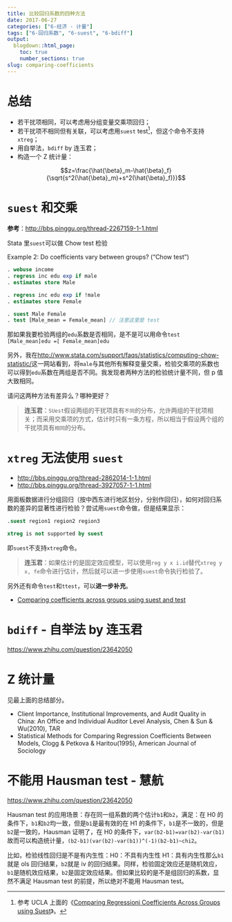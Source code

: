```yaml
---
title: 比较回归系数的四种方法
date: 2017-06-27
categories: ["6-经济 - 计量"]
tags: ["6-回归系数", "6-suest", "6-bdiff"]
output:
  blogdown::html_page:
    toc: true
    number_sections: true
slug: comparing-coefficients
---
```


# 总结

- 若干扰项相同，可以考虑用分组变量交乘项回归；
- 若干扰项不相同但有关联，可以考虑用`suest` test^[参考 UCLA 上面的《[Comparing Regressioni Coefficients Across Groups using Suest](https://stats.idre.ucla.edu/stata/code/comparing-regression-coefficients-across-groups-using-suest/)》。]，但这个命令不支持`xtreg`；
- 用自举法，`bdiff` by 连玉君；
- 构造一个 Z 统计量：

$$z=\frac{\hat{\beta}_m-\hat{\beta}_f}{\sqrt{s^2(\hat{\beta}_m)+s^2(\hat{\beta}_f)}}$$

<!-- more -->

# `suest` 和交乘

**参考**：<http://bbs.pinggu.org/thread-2267159-1-1.html>

Stata 里`suest`可以做 Chow test 检验

Example 2: Do coefficients vary between groups? ("Chow test")

```stata
. webuse income
. regress inc edu exp if male
. estimates store Male

. regress inc edu exp if !male
. estimates store Female

. suest Male Female
. test [Male_mean = Female_mean] // 注意这里是 test
```

那如果我要检验两组的`edu`系数是否相同，是不是可以用命令`test [Male_mean]edu =[ Female_mean]edu`


另外，我在<http://www.stata.com/support/faqs/statistics/computing-chow-statistic/>这一网站看到，将`male`与其他所有解释变量交乘，检验交乘项的系数也可以得到`edu`系数在两组是否不同。我发现者两种方法的检验统计量不同，但 p 值大致相同。

请问这两种方法有差异么？哪种更好？


<blockquote class="gray">
**连玉君**：`SUest`假设两组的干扰项具有`不同`的分布，允许两组的干扰项相关；而采用交乘项的方式，估计时只有一条方程，所以相当于假设两个组的干扰项具有`相同`的分布。

</blockquote>

# `xtreg` 无法使用 `suest`

- <http://bbs.pinggu.org/thread-2862014-1-1.html>
- <http://bbs.pinggu.org/thread-3927057-1-1.html>

用面板数据进行分组回归（按中西东进行地区划分，分别作回归），如何对回归系数的差异的显著性进行检验？尝试用`suest`命令做，但是结果显示：

```stata
.suest region1 region2 region3

xtreg is not supported by suest
```

即`suest`不支持`xtreg`命令。

<blockquote class="gray">
**连玉君**：如果估计的是固定效应模型，可以使用`reg y x i.id`替代`xtreg y x, fe`命令进行估计，然后就可以进一步使用`suest`命令执行检验了。

</blockquote>

另外还有命令`test`和`ttest`，可以**进一步补充**。

- [Comparing coefficients across groups using suest and test](http://www.michaelnormanmitchell.com/stow/comparing-coefficients-across-groups-using-suest-and-test.html)

# `bdiff` - 自举法 by 连玉君

<https://www.zhihu.com/question/23642050>

# Z 统计量

见最上面的总结部分。

- Client Importance, Institutional Improvements, and Audit Quality in China: An Office and Individual Auditor Level Analysis, Chen & Sun & Wu(2010), TAR
- Statistical Methods for Comparing Regression Coefficients Between Models, Clogg & Petkova & Haritou(1995), American Journal of Sociology

# 不能用 Hausman test - 慧航

<https://www.zhihu.com/question/23642050>

Hausman test 的应用场景：存在同一组系数的两个估计`b1`和`b2`，满足：在 H0 的条件下，`b1`和`b2`均一致，但是`b1`是最有效的在 H1 的条件下，`b1`是不一致的，但是`b2`是一致的，Hausman 证明了，在 H0 的条件下，`var(b2-b1)=var(b2)-var(b1)`故而可以构造统计量，`(b2-b1)(var(b2)-var(b1))^(-1)(b2-b1)~chi2`。

比如，检验线性回归是不是有内生性：H0：不具有内生性 H1：具有内生性那么`b1`就是 ols 回归结果，`b2`就是 iv 的回归结果。同样，检验固定效应还是随机效应，`b1`是随机效应结果，`b2`是固定效应结果。但如果比较的是不是组回归的系数，显然不满足 Hausman test 的前提，所以绝对不能用 Hausman test。

